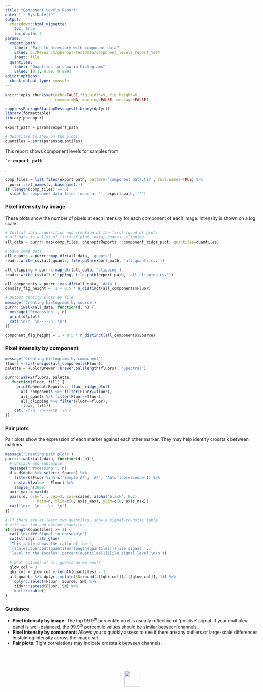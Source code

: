 ```yaml
---
title: "Component Levels Report"
date: "`r Sys.Date()`"
output: 
  rmarkdown::html_vignette:
    toc: true
    toc_depth: 4
params:
  export_path: 
    label: "Path to directory with component data"
    value: C:/Research/phenoptrTestData/component_levels_report_test
    input: file
  quantiles:
    label: "Quantiles to show in histograms"
    value: [0.1, 0.99, 0.999]
editor_options: 
  chunk_output_type: console
---
```


<style type="text/css">
body {
    max-width: 800px;
}

table {
    width: auto !important;
    max-width: 100%;
    margin-bottom: 20px;
    margin-left: 0px;
}

.fill-cell>tbody>tr>td {
  padding: 0px;
  border-color: black;
  border: 1px solid;
}

.fill-cell>thead>tr>th {
  border-color: black;
  border: 1px solid;
}

img {
  border: none;
}
</style>

```r
knitr::opts_chunk$set(echo=FALSE,fig.width=9, fig.height=6, 
                      comment=NA, warning=FALSE, message=FALSE)

suppressPackageStartupMessages(library(dplyr))
library(formattable)
library(phenoptr)

export_path = params$export_path

# Quantiles to show on the plots
quantiles = sort(params$quantiles)

```

This report shows component levels for samples
from <pre><strong>`r export_path`</strong></pre>.

```r
comp_files = list.files(export_path, pattern='component_data.tif', full.names=TRUE) %>% 
  purrr::set_names(., basename(.))
if (length(comp_files) == 0)
  stop('No component data files found at "', export_path, '"')

```

### Pixel intensity by image

These plots show the number of pixels at each intensity for each
component of each image.
Intensity is shown on a log scale.

```r
# Initial data acquisition and creation of the first round of plots
# all_data is a list of lists of plot, data, quants, clipping
all_data = purrr::map(comp_files, phenoptrReports:::component_ridge_plot, quantiles=quantiles)

# Save some data
all_quants = purrr::map_dfr(all_data, 'quants')
readr::write_csv(all_quants, file.path(export_path, 'all_quants.csv'))

all_clipping = purrr::map_dfr(all_data, 'clipping')
readr::write_csv(all_clipping, file.path(export_path, 'all_clipping.csv'))

all_components = purrr::map_dfr(all_data, 'data')
density_fig_height =  1 + 0.5 * n_distinct(all_components$Fluor)
```

```r
# Output density plots by file
message('Creating histograms by source')
purrr::iwalk(all_data, function(d, n) {
  message('Processing ', n)
  print(d$plot)
  cat('\n\n  \n----\n  \n')
})

component_fig_height = 1 + 0.5 * n_distinct(all_components$Source)
```


### Pixel intensity by component

```r
message('Creating histograms by component')
fluors = sort(unique(all_components$Fluor))
palette = RColorBrewer::brewer.pal(length(fluors), 'Spectral')

purrr::walk2(fluors, palette, 
   function(fluor, fill) {
     print(phenoptrReports:::fluor_ridge_plot(
       all_components %>% filter(Fluor==fluor),
       all_quants %>% filter(Fluor==fluor), 
       all_clipping %>% filter(Fluor==fluor),
       fluor, fill))
    cat('\n\n  \n----\n  \n')
})

```

### Pair plots

Pair plots show the expression of each marker against each other marker.
They may help identify crosstalk between markers.

```r
message('Creating pair plots')
purrr::iwalk(all_data, function(d, n) {
  # Unstack and subsample
  message('Processing ', n)
  d = d$data %>% select(-Source) %>% 
    filter(!Fluor %in% c('Sample AF', 'AF', 'Autofluorescence')) %>% 
    unstack(value ~ Fluor) %>% 
    sample_n(2000)
  axis_max = max(d)
  pairs(d, pch='.', cex=3, col=scales::alpha('black', 0.2),
              main=n, xlim=c(0, axis_max), ylim=c(0, axis_max))
  cat('\n\n  \n----\n  \n')
})
```

```r
# If there are at least two quantiles, show a signal-to-noise table
# with the top and bottom quantiles.
if (length(quantiles) >= 2) {
  cat('\n\n### Signal to noise\n\n')
  cat(stringr::str_glue(
  'This table shows the ratio of the ',
  '{scales::percent(quantiles[length(quantiles)])}ile signal ',
  'level to the {scales::percent(quantiles[1])}ile signal level.\n\n'))
  
  # What columns of all_quants do we want?
  qlow_col = 3
  qhi_col = qlow_col + length(quantiles) - 1
  all_quants %>% dplyr::mutate(SN=round(.[[qhi_col]]/.[[qlow_col]], 1)) %>% 
    dplyr::select(Fluor, Source, SN) %>% 
    tidyr::spread(Fluor, SN) %>% 
    knitr::kable()
}
```


### Guidance 

- **Pixel intensity by image:** The top 99.9^th^ percentile pixel is usually 
  reflective of 'positive' signal. If your multiplex panel is well-balanced, 
  the 99.9^th^ percentile values should be similar between channels.
- **Pixel intensity by component:** Allows you to quickly assess to see 
  if there are any outliers or large-scale differences in staining intensity 
  across the image set.
- **Pair plots:** Tight correlations may indicate crosstalk between channels.

<br><br><br>
<p align='center'>![](Akoya.png){height=50px style='border:none;'}</p>
